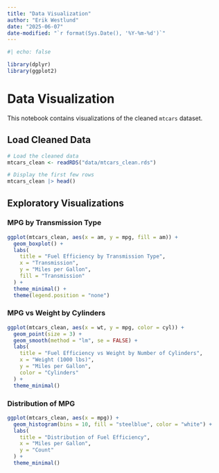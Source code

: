 ```yaml
---
title: "Data Visualization"
author: "Erik Westlund"
date: "2025-06-07"
date-modified: "`r format(Sys.Date(), '%Y-%m-%d')`"
---
```


```r
#| echo: false

library(dplyr)
library(ggplot2)
```

# Data Visualization

This notebook contains visualizations of the cleaned `mtcars` dataset.

## Load Cleaned Data

```r
# Load the cleaned data
mtcars_clean <- readRDS("data/mtcars_clean.rds")

# Display the first few rows
mtcars_clean |> head()
```

## Exploratory Visualizations

### MPG by Transmission Type

```r
ggplot(mtcars_clean, aes(x = am, y = mpg, fill = am)) +
  geom_boxplot() +
  labs(
    title = "Fuel Efficiency by Transmission Type",
    x = "Transmission",
    y = "Miles per Gallon",
    fill = "Transmission"
  ) +
  theme_minimal() +
  theme(legend.position = "none")
```

### MPG vs Weight by Cylinders

```r
ggplot(mtcars_clean, aes(x = wt, y = mpg, color = cyl)) +
  geom_point(size = 3) +
  geom_smooth(method = "lm", se = FALSE) +
  labs(
    title = "Fuel Efficiency vs Weight by Number of Cylinders",
    x = "Weight (1000 lbs)",
    y = "Miles per Gallon",
    color = "Cylinders"
  ) +
  theme_minimal()
```

### Distribution of MPG

```r
ggplot(mtcars_clean, aes(x = mpg)) +
  geom_histogram(bins = 10, fill = "steelblue", color = "white") +
  labs(
    title = "Distribution of Fuel Efficiency",
    x = "Miles per Gallon",
    y = "Count"
  ) +
  theme_minimal()
``` 